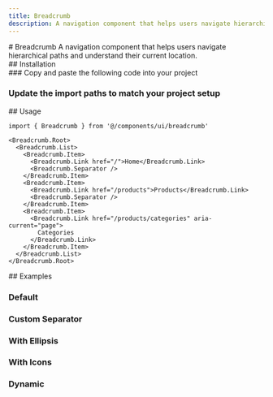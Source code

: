 ```yaml
---
title: Breadcrumb
description: A navigation component that helps users navigate hierarchical paths and understand their current location.
---
```

<ContentContainer>

<Section gap="1">
# Breadcrumb
<Paragraph size={'extraLarge'} color={'tertiary'}>A navigation component that helps users navigate hierarchical paths and understand their current location.</Paragraph>
<ComponentPreview name="breadcrumb" withRecipe />
</Section>

<Section>
## Installation
<Steps>
<Section>
### Copy and paste the following code into your project

<ComponentSource name="breadcrumb" />

### Update the import paths to match your project setup

</Section>
</Steps>
</Section>

<Section>
## Usage

```tsx
import { Breadcrumb } from '@/components/ui/breadcrumb'
```

```tsx
<Breadcrumb.Root>
  <Breadcrumb.List>
    <Breadcrumb.Item>
      <Breadcrumb.Link href="/">Home</Breadcrumb.Link>
      <Breadcrumb.Separator />
    </Breadcrumb.Item>
    <Breadcrumb.Item>
      <Breadcrumb.Link href="/products">Products</Breadcrumb.Link>
      <Breadcrumb.Separator />
    </Breadcrumb.Item>
    <Breadcrumb.Item>
      <Breadcrumb.Link href="/products/categories" aria-current="page">
        Categories
      </Breadcrumb.Link>
    </Breadcrumb.Item>
  </Breadcrumb.List>
</Breadcrumb.Root>
```
</Section>



<Section>
## Examples

### Default

<ComponentPreview name="breadcrumb" />

### Custom Separator

<ComponentPreview name="breadcrumb" file="custom-separator" />

### With Ellipsis

<ComponentPreview name="breadcrumb" file="with-ellipsis" />

### With Icons

<ComponentPreview name="breadcrumb" file="with-icons" />

### Dynamic

<ComponentPreview name="breadcrumb" file="dynamic" />

</Section>


</ContentContainer> 